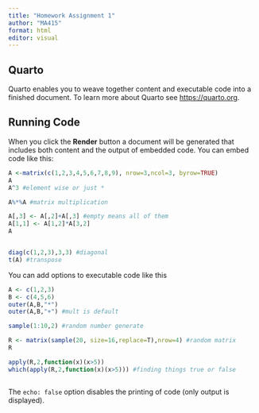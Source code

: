 ```yaml
---
title: "Homework Assignment 1"
author: "MA415"
format: html
editor: visual
---
```


## Quarto

Quarto enables you to weave together content and executable code into a finished document. To learn more about Quarto see <https://quarto.org>.

## Running Code

When you click the **Render** button a document will be generated that includes both content and the output of embedded code. You can embed code like this:

```r

A <-matrix(c(1,2,3,4,5,6,7,8,9), nrow=3,ncol=3, byrow=TRUE)
A
A^3 #element wise or just *

A%*%A #matrix multiplication

A[,3] <- A[,2]+A[,3] #empty means all of them
A[1,1] <- A[1,2]*A[3,2]
A


diag(c(1,2,3),3,3) #diagonal
t(A) #transpose


```

You can add options to executable code like this

```r

A <- c(1,2,3)
B <- c(4,5,6)
outer(A,B,"*")
outer(A,B,"+") #mult is default

sample(1:10,2) #random number generate

R <- matrix(sample(20, size=16,replace=T),nrow=4) #random matrix
R
```

```r
apply(R,2,function(x)(x>5))
which(apply(R,2,function(x)(x>5))) #finding things true or false
```

```         
```

The `echo: false` option disables the printing of code (only output is displayed).
